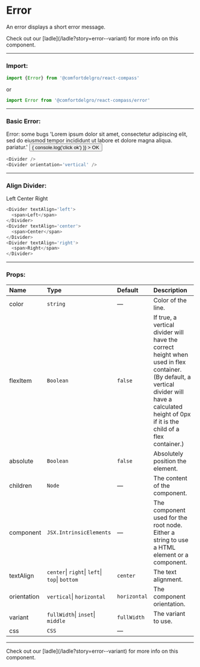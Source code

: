 
# Error

An error displays a short error message.

<Callout>
  Check out our [ladle](/ladle?story=error--variant) for more info on this
  component.
</Callout>

---

### Import:

```js
import {Error} from '@comfortdelgro/react-compass'
```

or

```js
import Error from '@comfortdelgro/react-compass/error'
```

---

### Basic Error:

<section
  className={styles.avatarShowcaseContainer}
  style={{flexDirection: 'column'}}
>
  <Error variant='primary'>
    <Error.Icon>
      <Icon icon={faBug} />
    </Error.Icon>
    <Error.Title>Error: some bugs</Error.Title>
    <Error.Description>
      'Lorem ipsum dolor sit amet, consectetur adipiscing elit, sed do eiusmod
      tempor incididunt ut labore et dolore magna aliqua. pariatur.'
    </Error.Description>
    <Error.Action>
      <Button
        onPress={() => {
          console.log('click ok')
        }}
      >
        OK
      </Button>
    </Error.Action>
  </Error>
</section>

```js
<Divider />
<Divider orientation='vertical' />
```

---

### Align Divider:

<section
  className={styles.avatarShowcaseContainer}
  style={{flexDirection: 'column'}}
>
  <Divider textAlign='left'>
    <span>Left</span>
  </Divider>
  <Divider textAlign='center'>
    <span>Center</span>
  </Divider>
  <Divider textAlign='right'>
    <span>Right</span>
  </Divider>
</section>

```js
<Divider textAlign='left'>
  <span>Left</span>
</Divider>
<Divider textAlign='center'>
  <span>Center</span>
</Divider>
<Divider textAlign='right'>
  <span>Right</span>
</Divider>
```

---

### Props:

| Name        | Type                                           | Default      | Description                                                                                                                                                                                         |
| :---------- | :--------------------------------------------- | :----------- | :-------------------------------------------------------------------------------------------------------------------------------------------------------------------------------------------------- |
| color       | `string`                                       | —            | Color of the line.                                                                                                                                                                                  |
| flexItem    | `Boolean`                                      | `false`      | If true, a vertical divider will have the correct height when used in flex container. (By default, a vertical divider will have a calculated height of 0px if it is the child of a flex container.) |
| absolute    | `Boolean`                                      | `false`      | Absolutely position the element.                                                                                                                                                                    |
| children    | `Node`                                         | —            | The content of the component.                                                                                                                                                                       |
| component   | `JSX.IntrinsicElements`                        | —            | The component used for the root node. Either a string to use a HTML element or a component.                                                                                                         |
| textAlign   | `center`\| `right`\| `left`\| `top`\| `bottom` | `center`     | The text alignment.                                                                                                                                                                                 |
| orientation | `vertical`\| `horizontal`                      | `horizontal` | The component orientation.                                                                                                                                                                          |
| variant     | `fullWidth`\| `inset`\| `middle`               | `fullWidth`  | The variant to use.                                                                                                                                                                                 |
| css         | `CSS`                                          | —            |                                                                                                                                                                                                     |

---

<Callout>
  Check out our [ladle](/ladle?story=error--variant) for more info on this
  component.
</Callout>
